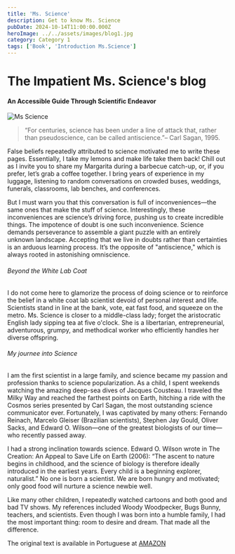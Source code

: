 ```yaml
---
title: 'Ms. Science'
description: Get to know Ms. Science
pubDate: 2024-10-14T11:00:00.000Z
heroImage: ../../assets/images/blog1.jpg
category: Category 1
tags: ['Book', 'Introduction Ms.Science']
---
```


# The Impatient Ms. Science's blog
#### An Accessible Guide Through Scientific Endeavor
 
![Ms Science](https://images.pexels.com/photos/5547066/pexels-photo-5547066.jpeg)



 > “For centuries, science has been under a line of attack that, rather than pseudoscience, can be called antiscience.”– Carl Sagan, 1995.

False beliefs repeatedly attributed to science motivated me to write these pages. Essentially, I take my lemons and make life take them back! Chill out as I invite you to share my Margarita during a barbecue catch-up, or, if you prefer, let’s grab a coffee together. I bring years of experience in my luggage, listening to random conversations on crowded buses, weddings, funerals, classrooms, lab benches, and conferences.

But I must warn you that this conversation is full of inconveniences—the same ones that make the stuff of science. Interestingly, these inconveniences are science’s driving force, pushing us to create incredible things. The impotence of doubt is one such inconvenience. Science demands perseverance to assemble a giant puzzle with an entirely unknown landscape. Accepting that we live in doubts rather than certainties is an arduous learning process. It’s the opposite of "antiscience," which is always rooted in astonishing omniscience.

###### Beyond the White Lab Coat
I do not come here to glamorize the process of doing science or to reinforce the belief in a white coat lab scientist devoid of personal interest and life. Scientists stand in line at the bank, vote, eat fast food, and squeeze on the metro. Ms. Science is closer to a middle-class lady; forget the aristocratic English lady sipping tea at five o'clock. She is a libertarian, entrepreneurial, adventurous, grumpy, and methodical worker who efficiently handles her diverse offspring.

###### My journee into Science
I am the first scientist in a large family, and science became my passion and profession thanks to science popularization. As a child, I spent weekends watching the amazing deep-sea dives of Jacques Cousteau. I traveled the Milky Way and reached the farthest points on Earth, hitching a ride with the Cosmos series presented by Carl Sagan, the most outstanding science communicator ever. Fortunately, I was captivated by many others: Fernando Reinach, Marcelo Gleiser (Brazilian scientists), Stephen Jay Gould, Oliver Sacks, and Edward O. Wilson—one of the greatest biologists of our time—who recently passed away.

I had a strong inclination towards science. Edward O. Wilson wrote in The Creation: An Appeal to Save Life on Earth (2006): “The ascent to nature begins in childhood, and the science of biology is therefore ideally introduced in the earliest years. Every child is a beginning explorer, naturalist.” No one is born a scientist. We are born hungry and motivated; only good food will nurture a science newbie well.

Like many other children, I repeatedly watched cartoons and both good and bad TV shows. My references included Woody Woodpecker, Bugs Bunny, teachers, and scientists. Even though I was born into a humble family, I had the most important thing: room to desire and dream. That made all the difference.


The original text is available in Portuguese at [AMAZON](https://www.amazon.com.br/CI%C3%8ANCIA-SEM-PACI%C3%8ANCIA-ACESS%C3%8DVEL-CIENT%C3%8DFICO-ebook/dp/B0D33MTSC1/ref=cm_cr_arp_d_pl_foot_top?ie=UTF8)


